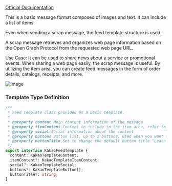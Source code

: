 [Official Documentation](https://developers.kakao.com/docs/latest/ko/message/android)

This is a basic message format composed of images and text. It can include a list of items.

Even when sending a scrap message, the feed template structure is used.

A scrap message retrieves and organizes web page information based on the Open Graph Protocol from the requested web page URL.

Use Case: It can be used to share news about a service or promotional events. When sharing a web page easily, the scrap message is useful. By utilizing the item area, you can create feed messages in the form of order details, catalogs, receipts, and more.

![Image](https://raw.githubusercontent.com/mym0404/image-archive/master/202404220336612.webp)

### Template Type Definition

```ts
/**
 * Feed template class provided as a basic template.
 *
 * @property content Main content information of the message
 * @property itemContent Content to include in the item area, refer to [ItemContent]
 * @property social Social information about the content
 * @property buttons Button list, up to 2 buttons. Used when you want to change the button title and the link, or when you want to use two buttons
 * @property buttonTitle Set to change the default button title "Learn more". If used, the link to move when the button is clicked will be the value entered in the content
 */
export interface KakaoFeedTemplate {
  content: KakaoTemplateContent;
  itemContent?: KakaoTemplateItemContent;
  social?: KakaoTemplateSocial;
  buttons?: KakaoTemplateButton[];
  buttonTitle?: string;
}
```

